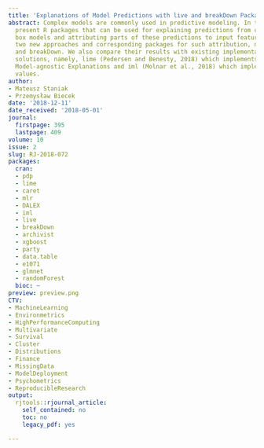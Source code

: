 ```yaml
---
title: 'Explanations of Model Predictions with live and breakDown Packages '
abstract: Complex models are commonly used in predictive modeling. In this paper we
  present R packages that can be used for explaining predictions from complex black
  box models and attributing parts of these predictions to input features. We introduce
  two new approaches and corresponding packages for such attribution, namely live
  and breakDown. We also compare their results with existing implementations of state-of-the-art
  solutions, namely, lime (Pedersen and Benesty, 2018) which implements Locally Interpretable
  Model-agnostic Explanations and iml (Molnar et al., 2018) which implements Shapley
  values.
author:
- Mateusz Staniak
- Przemysław Biecek
date: '2018-12-11'
date_received: '2018-05-01'
journal:
  firstpage: 395
  lastpage: 409
volume: 10
issue: 2
slug: RJ-2018-072
packages:
  cran:
  - pdp
  - lime
  - caret
  - mlr
  - DALEX
  - iml
  - live
  - breakDown
  - archivist
  - xgboost
  - party
  - data.table
  - e1071
  - glmnet
  - randomForest
  bioc: ~
preview: preview.png
CTV:
- MachineLearning
- Environmetrics
- HighPerformanceComputing
- Multivariate
- Survival
- Cluster
- Distributions
- Finance
- MissingData
- ModelDeployment
- Psychometrics
- ReproducibleResearch
output:
  rjtools::rjournal_article:
    self_contained: no
    toc: no
    legacy_pdf: yes

---
```

